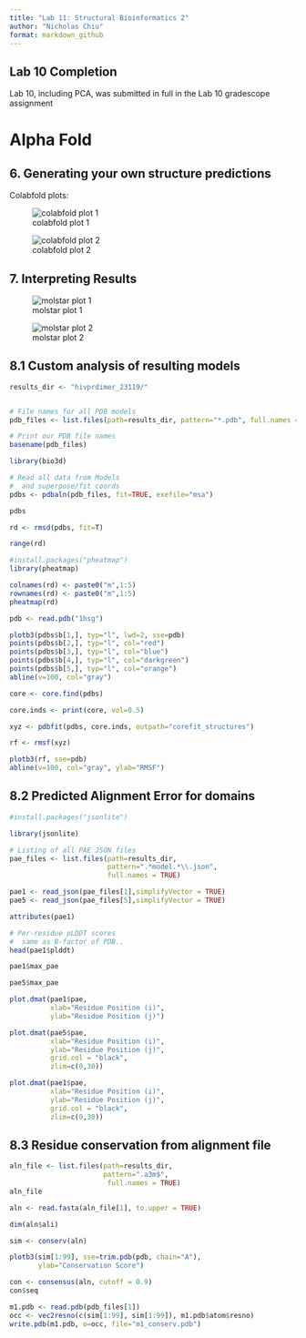 ---
title: "Lab 11: Structural Bioinformatics 2"
author: "Nicholas Chiu"
format: markdown_github
---

## Lab 10 Completion

Lab 10, including PCA, was submitted in full in the Lab 10 gradescope assignment

# Alpha Fold

## 6. Generating your own structure predictions

Colabfold plots:

![colabfold plot 1](alphafold1.png)

![colabfold plot 2](alphafold2.png)

## 7. Interpreting Results

![molstar plot 1](molstar1.png)

![molstar plot 2](molstar2.png)

## 8.1 Custom analysis of resulting models

```{r}
results_dir <- "hivprdimer_23119/" 


# File names for all PDB models
pdb_files <- list.files(path=results_dir, pattern="*.pdb", full.names = TRUE)

# Print our PDB file names
basename(pdb_files)

```

```{r}
library(bio3d)

# Read all data from Models 
#  and superpose/fit coords
pdbs <- pdbaln(pdb_files, fit=TRUE, exefile="msa")

pdbs
```

```{r}
rd <- rmsd(pdbs, fit=T)

range(rd)

#install.packages("pheatmap")
library(pheatmap)

colnames(rd) <- paste0("m",1:5)
rownames(rd) <- paste0("m",1:5)
pheatmap(rd)
```

```{r}
pdb <- read.pdb("1hsg")

plotb3(pdbs$b[1,], typ="l", lwd=2, sse=pdb)
points(pdbs$b[2,], typ="l", col="red")
points(pdbs$b[3,], typ="l", col="blue")
points(pdbs$b[4,], typ="l", col="darkgreen")
points(pdbs$b[5,], typ="l", col="orange")
abline(v=100, col="gray")
```

```{r}
core <- core.find(pdbs)

core.inds <- print(core, vol=0.5)

xyz <- pdbfit(pdbs, core.inds, outpath="corefit_structures")

rf <- rmsf(xyz)

plotb3(rf, sse=pdb)
abline(v=100, col="gray", ylab="RMSF")
```

## 8.2 Predicted Alignment Error for domains

```{r}
#install.packages("jsonlite")

library(jsonlite)

# Listing of all PAE JSON files
pae_files <- list.files(path=results_dir,
                        pattern=".*model.*\\.json",
                        full.names = TRUE)

pae1 <- read_json(pae_files[1],simplifyVector = TRUE)
pae5 <- read_json(pae_files[5],simplifyVector = TRUE)

attributes(pae1)

# Per-residue pLDDT scores 
#  same as B-factor of PDB..
head(pae1$plddt) 

pae1$max_pae

pae5$max_pae

plot.dmat(pae1$pae, 
          xlab="Residue Position (i)",
          ylab="Residue Position (j)")

plot.dmat(pae5$pae, 
          xlab="Residue Position (i)",
          ylab="Residue Position (j)",
          grid.col = "black",
          zlim=c(0,30))

plot.dmat(pae1$pae, 
          xlab="Residue Position (i)",
          ylab="Residue Position (j)",
          grid.col = "black",
          zlim=c(0,30))
```

## 8.3 Residue conservation from alignment file

```{r}
aln_file <- list.files(path=results_dir,
                       pattern=".a3m$",
                        full.names = TRUE)
aln_file

aln <- read.fasta(aln_file[1], to.upper = TRUE)

dim(aln$ali)

sim <- conserv(aln)

plotb3(sim[1:99], sse=trim.pdb(pdb, chain="A"),
       ylab="Conservation Score")

con <- consensus(aln, cutoff = 0.9)
con$seq

m1.pdb <- read.pdb(pdb_files[1])
occ <- vec2resno(c(sim[1:99], sim[1:99]), m1.pdb$atom$resno)
write.pdb(m1.pdb, o=occ, file="m1_conserv.pdb")
```

